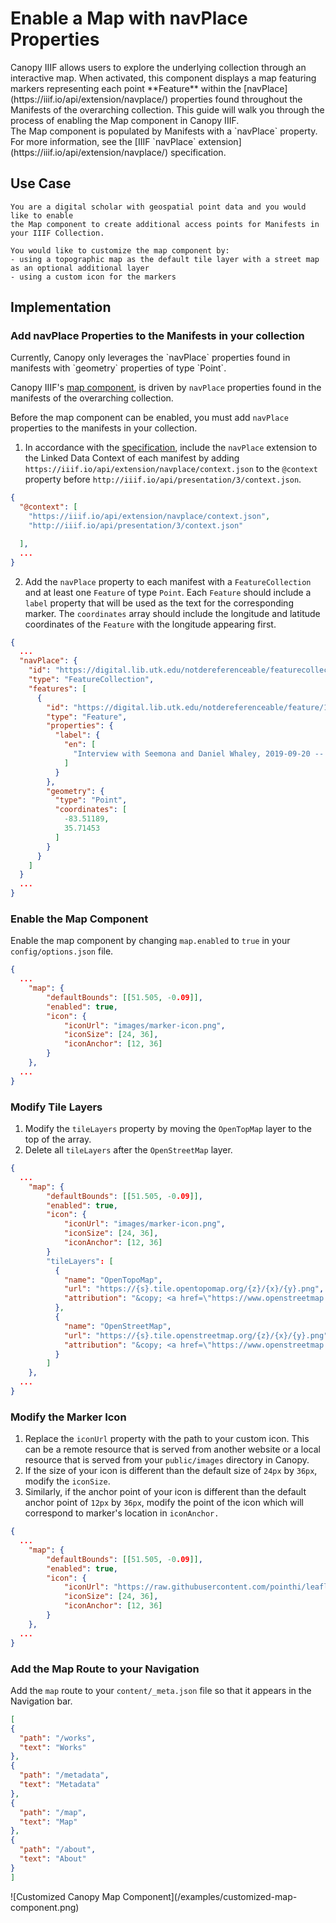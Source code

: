 
# Enable a Map with navPlace Properties

<Section size="1">
  <Text size="4">
    Canopy IIIF allows users to explore the underlying collection through an
    interactive map. When activated, this component displays a map featuring
    markers representing each point **Feature** within the [navPlace](https://iiif.io/api/extension/navplace/) properties found throughout the Manifests of the overarching collection. This guide will walk
    you through the process of enabling the Map component in Canopy IIIF.
  </Text>
</Section>

<Callout>
  The Map component is populated by Manifests with a `navPlace` property. For more information, see the [IIIF `navPlace` extension](https://iiif.io/api/extension/navplace/) specification.
</Callout>

## Use Case

    You are a digital scholar with geospatial point data and you would like to enable
    the Map component to create additional access points for Manifests in your IIIF Collection.

    You would like to customize the map component by:
    - using a topographic map as the default tile layer with a street map as an optional additional layer
    - using a custom icon for the markers

## Implementation

<Steps>

  ### Add navPlace Properties to the Manifests in your collection

  <Callout type="info">
    Currently, Canopy only leverages the `navPlace` properties found in manifests with `geometry`
    properties of type `Point`.
  </Callout>

  Canopy IIIF's [map component](/configuration/map), is driven by `navPlace` properties found in the manifests of the
  overarching collection.

  Before the map component can be enabled, you must add `navPlace` properties to the manifests in your collection.

  1. In accordance with the [specification](https://iiif.io/api/extension/navplace/#31-linked-data-context), include the `navPlace` extension to the Linked Data Context of each manifest by adding
  `https://iiif.io/api/extension/navplace/context.json` to the `@context` property before
  `http://iiif.io/api/presentation/3/context.json`.

  ```json {3}
  {
    "@context": [
      "https://iiif.io/api/extension/navplace/context.json",
      "http://iiif.io/api/presentation/3/context.json"

    ],
    ...
  }
  ```

  2. Add the `navPlace` property to each manifest with a `FeatureCollection` and at least one `Feature` of type `Point`.
  Each `Feature` should include a `label` property that will be used as the text for the corresponding marker. The
  `coordinates` array should include the longitude and latitude coordinates of the `Feature` with the longitude
  appearing first.

  ```json {11-15,19-22}
  {
    ...
    "navPlace": {
      "id": "https://digital.lib.utk.edu/notdereferenceable/featurecollection//1",
      "type": "FeatureCollection",
      "features": [
        {
          "id": "https://digital.lib.utk.edu/notdereferenceable/feature/1",
          "type": "Feature",
          "properties": {
            "label": {
              "en": [
                "Interview with Seemona and Daniel Whaley, 2019-09-20 -- Discussion of Gatlinburg, TN"
              ]
            }
          },
          "geometry": {
            "type": "Point",
            "coordinates": [
              -83.51189,
              35.71453
            ]
          }
        }
      ]
    }
    ...
  }
  ```

  ### Enable the Map Component

  Enable the map component by changing `map.enabled` to `true` in your `config/options.json` file.

  ```json filename="config/options.json" {5}
  {
    ...
      "map": {
          "defaultBounds": [[51.505, -0.09]],
          "enabled": true,
          "icon": {
              "iconUrl": "images/marker-icon.png",
              "iconSize": [24, 36],
              "iconAnchor": [12, 36]
          }
      },
    ...
  }
  ```

  ### Modify Tile Layers

  1. Modify the `tileLayers` property by moving the `OpenTopMap` layer to the top of the array.
  2. Delete all `tileLayers` after the `OpenStreetMap` layer.

  ```json filename="config/options.json" {11-22}
  {
    ...
      "map": {
          "defaultBounds": [[51.505, -0.09]],
          "enabled": true,
          "icon": {
              "iconUrl": "images/marker-icon.png",
              "iconSize": [24, 36],
              "iconAnchor": [12, 36]
          }
          "tileLayers": [
            {
              "name": "OpenTopoMap",
              "url": "https://{s}.tile.opentopomap.org/{z}/{x}/{y}.png",
              "attribution": "&copy; <a href=\"https://www.openstreetmap.org/copyright\">OpenStreetMap</a> contributors"
            },
            {
              "name": "OpenStreetMap",
              "url": "https://{s}.tile.openstreetmap.org/{z}/{x}/{y}.png",
              "attribution": "&copy; <a href=\"https://www.openstreetmap.org/copyright\">OpenStreetMap</a> contributors"
            }
          ]
      },
    ...
  }
  ```

  ### Modify the Marker Icon

  1. Replace the `iconUrl` property with the path to your custom icon. This can be a remote resource that is served from
  another website or a local resource that is served from your `public/images` directory in Canopy.
  2. If the size of your icon is different than the default size of `24px` by `36px`, modify the `iconSize`.
  3. Similarly, if the anchor point of your icon is different than the default anchor point of `12px` by `36px`, modify
  the point of the icon which will correspond to marker's location in `iconAnchor.`

  ```json filename="config/options.json" {7-9}
  {
    ...
      "map": {
          "defaultBounds": [[51.505, -0.09]],
          "enabled": true,
          "icon": {
              "iconUrl": "https://raw.githubusercontent.com/pointhi/leaflet-color-markers/master/img/marker-icon-violet.png",
              "iconSize": [24, 36],
              "iconAnchor": [12, 36]
          }
      },
    ...
  }
  ```

  ### Add the Map Route to your Navigation

  Add the `map` route to your `content/_meta.json` file so that it appears in the Navigation bar.

  ```json copy filename="content/_meta.json" {5}
[
  {
    "path": "/works",
    "text": "Works"
  },
  {
    "path": "/metadata",
    "text": "Metadata"
  },
  {
    "path": "/map",
    "text": "Map"
  },
  {
    "path": "/about",
    "text": "About"
  }
]
  ```

  <Box m="9" my="6">
    ![Customized Canopy Map Component](/examples/customized-map-component.png)
  </Box>

</Steps>
